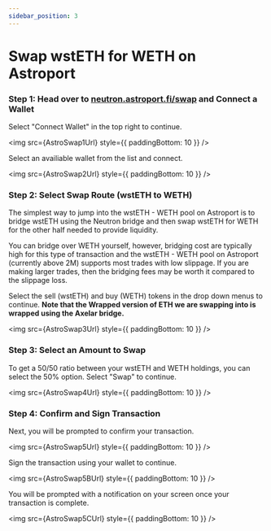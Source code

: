 ```yaml
---
sidebar_position: 3
---
```




# Swap wstETH for WETH on Astroport 

### Step 1: Head over to [neutron.astroport.fi/swap](https://neutron.astroport.fi/swap) and Connect a Wallet

Select "Connect Wallet" in the top right to continue.

<img src={AstroSwap1Url} style={{ paddingBottom: 10 }} />

Select an availiable wallet from the list and connect. 

<img src={AstroSwap2Url} style={{ paddingBottom: 10 }} />

### Step 2: Select Swap Route (wstETH to WETH)

The simplest way to jump into the wstETH - WETH pool on Astroport is to bridge wstETH using the Neutron bridge and then swap wstETH for WETH for the other half needed to provide liquidity. 

<Admonition type="info" title="NOTE">
    You can bridge over WETH yourself, however, bridging cost are typically high for this type of transaction and the wstETH - WETH pool on Astroport (currently above 2M) supports most trades with low slippage. If you are making larger trades, then the bridging fees may be worth it compared to the slippage loss. 
</Admonition>

Select the sell (wstETH) and buy (WETH) tokens in the drop down menus to continue. **Note that the Wrapped version of ETH we are swapping into is wrapped using the Axelar bridge.**

<img src={AstroSwap3Url} style={{ paddingBottom: 10 }} />

### Step 3: Select an Amount to Swap 

To get a 50/50 ratio between your wstETH and WETH holdings, you can select the 50% option. Select "Swap" to continue. 

<img src={AstroSwap4Url} style={{ paddingBottom: 10 }} />

### Step 4: Confirm and Sign Transaction 

Next, you will be prompted to confirm your transaction. 

<img src={AstroSwap5Url} style={{ paddingBottom: 10 }} />

Sign the transaction using your wallet to continue. 

<img src={AstroSwap5BUrl} style={{ paddingBottom: 10 }} />

You will be prompted with a notification on your screen once your transaction is complete. 

<img src={AstroSwap5CUrl} style={{ paddingBottom: 10 }} />
